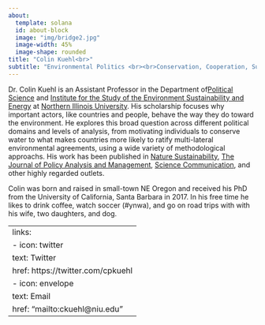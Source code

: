 ```yaml
---
about:
  template: solana
  id: about-block
  image: "img/bridge2.jpg"
  image-width: 45% 
  image-shape: rounded
title: "Colin Kuehl<br>"
subtitle: "Environmental Politics <br><br>Conservation, Cooperation, Sustainability"
---
```


::: {#about-block}
Dr. Colin Kuehl is an Assistant Professor in the Department of[Political Science](www.polisci.niu.edu) and [Institute for the Study of the Environment Sustainability and Energy](https://www.niu.edu/clas/ese/index.shtml) at [Northern Illinois University](www.niu.edu). His scholarship focuses why important actors, like countries and people, behave the way they do toward the environment. He explores this broad question across different political domains and levels of analysis, from motivating individuals to conserve water to what makes countries more likely to ratify multi-lateral environmental agreements, using a wide variety of methodological approachs. His work has been published in [Nature Sustainability](https://www.nature.com/articles/s41893-021-00687-6), [The Journal of Policy Analysis and Management](https://huskiecommons.lib.niu.edu/niubib/526/), [Science Communication](https://journals.sagepub.com/doi/abs/10.1177/10755470231153634), and other highly regarded outlets. 

<!--
Colin is also an accomplished teacher and mentor. 
-->


Colin was born and raised in small-town NE Oregon and received his PhD from the University of California, Santa Barbara in 2017. In his free time he likes to drink coffee, watch soccer (#ynwa), and go on road trips with with his wife, two daughters, and dog. 
 
:::





---
links:
    - icon: twitter
      text: Twitter
      href: https://twitter.com/cpkuehl
    - icon: envelope
      text: Email
      href: "mailto:ckuehl@niu.edu"  
---